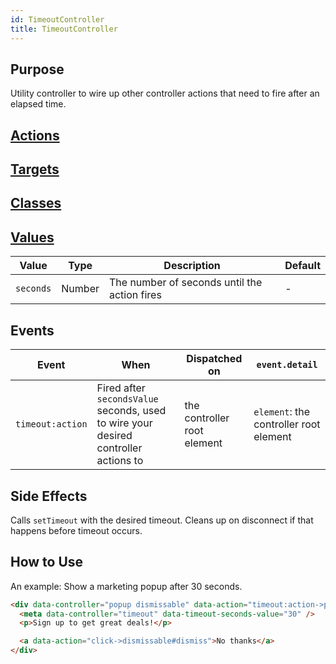 ```yaml
---
id: TimeoutController
title: TimeoutController
---
```




## Purpose

Utility controller to wire up other controller actions that need to fire after an elapsed time.

## [Actions](https://stimulus.hotwire.dev/reference/actions)
<NoActions/>

## [Targets](https://stimulus.hotwire.dev/reference/targets)
<NoTargets/>

## [Classes](https://stimulus.hotwire.dev/reference/classes)
<NoClasses/>

## [Values](https://stimulus.hotwire.dev/reference/values)

| Value | Type | Description | Default |
| --- | --- | --- | --- |
| `seconds` | Number | The number of seconds until the action fires | - |

## Events

| Event | When | Dispatched on | `event.detail` |
| --- | --- |--- | --- |
|`timeout:action` | Fired after `secondsValue` seconds, used to wire your desired controller actions to | the controller root element | `element`: the controller root element |

## Side Effects

Calls `setTimeout` with the desired timeout. Cleans up on disconnect if that happens before timeout occurs.

## How to Use

An example: Show a marketing popup after 30 seconds.

```html
<div data-controller="popup dismissable" data-action="timeout:action->popup#open">
  <meta data-controller="timeout" data-timeout-seconds-value="30" />
  <p>Sign up to get great deals!</p>

  <a data-action="click->dismissable#dismiss">No thanks</a>
</div>
```
